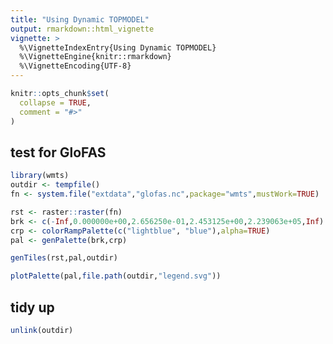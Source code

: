 ```yaml
---
title: "Using Dynamic TOPMODEL"
output: rmarkdown::html_vignette
vignette: >
  %\VignetteIndexEntry{Using Dynamic TOPMODEL}
  %\VignetteEngine{knitr::rmarkdown}
  %\VignetteEncoding{UTF-8}
---
```


```r
knitr::opts_chunk$set(
  collapse = TRUE,
  comment = "#>"
)
```

## test for GloFAS
```r
library(wmts)
outdir <- tempfile()
fn <- system.file("extdata","glofas.nc",package="wmts",mustWork=TRUE)
```

```r
rst <- raster::raster(fn)
brk <- c(-Inf,0.000000e+00,2.656250e-01,2.453125e+00,2.239063e+05,Inf)
crp <- colorRampPalette(c("lightblue", "blue"),alpha=TRUE)
pal <- genPalette(brk,crp)

genTiles(rst,pal,outdir)

plotPalette(pal,file.path(outdir,"legend.svg"))
```

## tidy up
```r
unlink(outdir)
```
